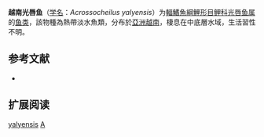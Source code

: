 {{Speciesbox
| name = 越南光唇鱼
| status = NE
| status_system = IUCN3.1
| image = 
| genus = Acrossocheilus
| species = yalyensis
| authority = [[Nguyen|Nguyen]], 2001
| synonyms = 
}}

'''越南光唇鱼'''（[[学名|学名]]：''Acrossocheilus yalyensis''）为[[輻鰭魚綱|輻鰭魚綱]][[鯉形目|鯉形目]][[鲤科|鲤科]][[光唇鱼属|光唇鱼属]]的[[鱼类|鱼类]]，該物種為熱帶淡水魚類，分布於[[亞洲|亞洲]][[越南|越南]]，棲息在中底層水域，生活習性不明。

==参考文献==
*{{FishBase_species|genus=Acrossocheilus|species=yalyensis|year=2011|month=12}}

==扩展阅读==
{{refbegin}}
{{wikispecies-inline|Acrossocheilus yalyensis|越南光唇鱼}}
{{refend}}
{{Taxonbar|from=Q3751955}}

[[Category:光唇鱼属|yalyensis]]
[[Category:2001年描述的魚類|A]]